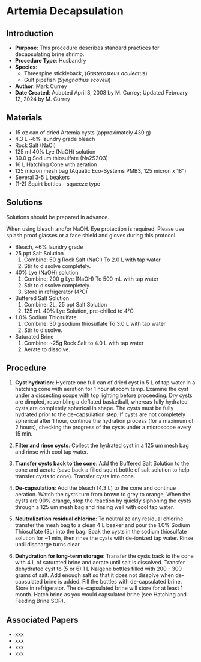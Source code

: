 # Artemia Decapsulation {#sec-husbandry-brineshrimp_decap}

## Introduction

-   **Purpose**: This procedure describes standard practices for decapsulating brine shrimp.
-   **Procedure Type**: Husbandry
-   **Species**:
    -   Threespine stickleback, (*Gasterosteus aculeatus*)
    -   Gulf pipefish (*Syngnathus scovelli*)
-   **Author**: Mark Currey
-   **Date Created**: Adapted April 3, 2008 by M. Currey; Updated February 12, 2024 by M. Currey

## Materials

-   15 oz can of dried Artemia cysts (approximately 430 g)
-   4.3 L \~6% laundry grade bleach
-   Rock Salt (NaCl)
-   125 ml 40% Lye (NaOH) solution
-   30.0 g Sodium thiosulfate (Na2S2O3)
-   16 L Hatching Cone with aeration
-   125 micron mesh bag (Aquatic Eco-Systems PMB3, 125 micron x 18")
-   Several 3-5 L beakers
-   (1-2) Squirt bottles - squeeze type

## Solutions

::: {.callout-warning title="NOTES"}
Solutions should be prepared in advance.
:::
::: {.callout-caution title="Chemical Hygiene"}
When using bleach and/or NaOH. Eye protection is required. Please use splash proof glasses or a face shield and gloves during this protocol. 
:::

-   Bleach, \~6% laundry grade
-   25 ppt Salt Solution
    1.  Combine: 50 g Rock Salt (NaCl) To 2.0 L with tap water
    2.  Stir to dissolve completely.
-   40% Lye (NaOH) solution
    1.  Combine: 200 g Lye (NaOH) To 500 mL with tap water
    2.  Stir to dissolve completely.
    3.  Store in refrigerator (4°C)
-   Buffered Salt Solution
    1.  Combine: 2L, 25 ppt Salt Solution
    2.  125 mL 40% Lye Solution, pre-chilled to 4°C
-   1.0% Sodium Thiosulfate
    1.  Combine: 30 g sodium thiosulfate To 3.0 L with tap water
    2.  Stir to dissolve.
-   Saturated Brine
    1.  Combine: \~25g Rock Salt to 4.0 L with tap water
    2.  Aerate to dissolve.

## Procedure

1.  **Cyst hydration**: Hydrate one full can of dried cyst in 5 L of tap water in a hatching cone with aeration for 1 hour at room temp. Examine the cyst under a dissecting scope with top lighting before proceeding. Dry cysts are dimpled, resembling a deflated basketball, whereas fully hydrated cysts are completely spherical in shape. The cysts must be fully hydrated prior to the de-capsulation step. If cysts are not completely spherical after 1 hour, continue the hydration process (for a maximum of 2 hours), checking the progress of the cysts under a microscope every 15 min.

2.  **Filter and rinse cysts**: Collect the hydrated cyst in a 125 um mesh bag and rinse with cool tap water.

3.  **Transfer cysts back to the cone**: Add the Buffered Salt Solution to the cone and aerate (save back a filled squirt bottle of salt solution to help transfer cysts to cone). Transfer cysts into cone.

4.  **De-capsulation**: Add the bleach (4.3 L) to the cone and continue aeration. Watch the cysts turn from brown to grey to orange, When the cysts are 90% orange, stop the reaction by quickly siphoning the cysts through a 125 um mesh bag and rinsing well with cool tap water.

5.  **Neutralization residual chlorine**: To neutralize any residual chlorine transfer the mesh bag to a clean 4 L beaker and pour the 1.0% Sodium Thiosulfate (3L) into the bag. Soak the cysts in the sodium thiosulfate solution for \~1 min, then rinse the cysts with de-ionized tap water. Rinse until discharge turns clear.

6.  **Dehydration for long-term storage**: Transfer the cysts back to the cone with 4 L of saturated brine and aerate until salt is dissolved. Transfer dehydrated cyst to (5 or 6) 1 L Nalgene bottles filled with 200 - 300 grams of salt. Add enough salt so that it does not dissolve when de-capsulated brine is added. Fill the bottles with de-capsulated brine. Store in refrigerator. The de-capsulated brine will store for at least 1 month. Hatch brine as you would capsulated brine (see Hatching and Feeding Brine SOP).

## Associated Papers

-   xxx
-   xxx
-   xxx
-   xxx
